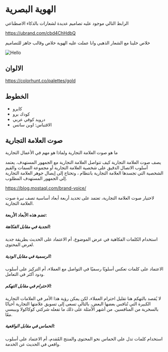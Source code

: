 # الهوية البصرية

الرابط التالي موجود عليه تصاميم عديدة لشعارات بالذكاء الاصطناعي

https://ubrand.com/cbd4ChHdbQ

خلاص خلينا مع الشعار الذهبي وانا عملت عليه الهوية خلاص وقالب جاهز للتصاميم



<Image src="/imgs/Standard template for social media posts.png" alt="Hello" width={500} height={500} />

## الالوان

https://colorhunt.co/palettes/gold

## الخطوط

- كايرو
- كودك برو
- درويد كوفي عربي
- الاقتباس: اوبن سانس

## صوت العلامة التجارية

ما هو صوت العلامة التجارية ولماذا هو مهم في الأعمال التجارية

يصف صوت العلامة التجارية كيف تتواصل العلامة التجارية مع الجمهور المستهدف. يعتمد أسلوب الاتصال الدقيق على شخصية العلامة التجارية أو مجموعة السمات والقيم الشخصية التي تجسدها العلامة التجارية بانتظام ، وتحتاج إلى إيصال جوهر العلامة التجارية إلى الجمهور المستهدف المطلوب.

https://blog.mostaql.com/brand-voice/

لاختيار صوت العلامة التجارية، تعتمد على تحديد أربعة أبعاد أساسية تصف نبرة صوت العلامة التجارية.
 
#### تضم هذه الأبعاد الأربعة:


##### الجدية في مقابل الفكاهة:
 
 استخدام الكلمات الفكاهية في عرض الموضوع، أم الاعتماد على الحديث بطريقة جدية لعرض المحتوى.

##### الرسمية في مقابل الودية:

 الاعتماد على كلمات تعكس أسلوبًا رسميًا في التواصل مع العملاء، أم التركيز على أسلوب ودود أكثر في التعامل.

##### الاحترام في مقابل التهكم:

 لا يُقصد بالتهكم هنا تقليل احترام العملاء، لكن يمكن رؤية هذا الأمر في العلامات التجارية الكبيرة التي تُنافس بعضها البعض، بالتالي تسعى إلى تسويق علامتها التجارية أحيانًا بالسخرية من المنافسين. من أشهر الأمثلة على ذلك ما تفعله شركتي كوكاكولا وبيبسي معًا.

##### الحماس في مقابل الواقعية:

 استخدام كلمات تدل على الحماس نحو المحتوى والمنتج المُقدم، أم الاعتماد على أسلوب واقعي في الحديث عن الخدمة.
